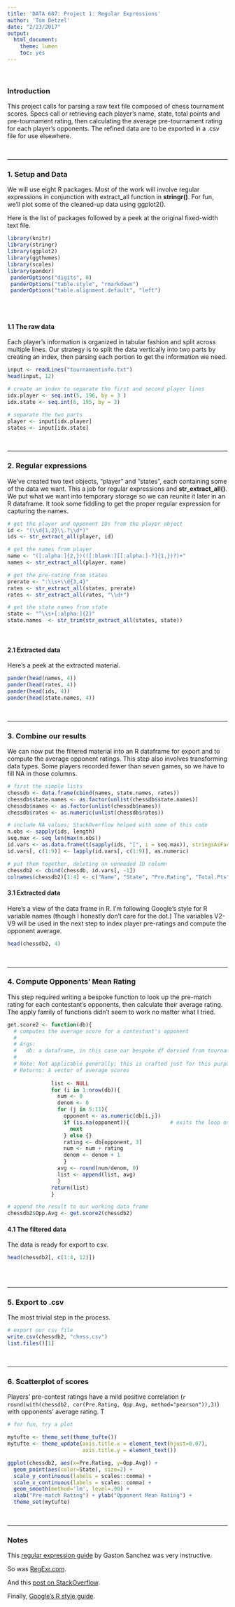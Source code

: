 ```yaml
---
title: 'DATA 607: Project 1: Regular Expressions'
author: 'Tom Detzel'
date: "2/23/2017"
output:
  html_document:
    theme: lumen
    toc: yes
---
```


<br>

### Introduction

This project calls for parsing a raw text file composed of chess tournament scores. Specs call or retrieving each player's name, state, total points and pre-tournament rating, then calculating the average pre-tournament rating for each player's opponents.
The refined data are to be exported in a .csv file for use elsewhere. 

<br>

***

### 1. Setup and Data
We will use eight R packages. Most of the work will involve regular expressions in conjunction with extract_all function in **stringr()**. For fun, we'll plot some of the cleaned-up data using ggplot2().

Here is the list of packages followed by a peek at the original fixed-width text file.

```r

library(knitr)
library(stringr)
library(ggplot2)
library(ggthemes)
library(scales)
library(pander)
 panderOptions("digits", 0)
 panderOptions("table.style", "rmarkdown")
 panderOptions("table.alignment.default", "left")
 
```
<br>

#### 1.1 The raw data
Each player's information is organized in tabular fashion and split across multiple lines. Our strategy is to split the data vertically into two parts by creating an index, then parsing each portion to get the information we need.

```r

input <- readLines("tournamentinfo.txt")
head(input, 12)

# create an index to separate the first and second player lines
idx.player <- seq.int(5, 196, by = 3 )
idx.state <- seq.int(6, 195, by = 3)

# separate the two parts
player <- input[idx.player]
states <- input[idx.state]

```

<br>

***
### 2. Regular expressions
We've created two text objects, "player" and "states", each containing some of the data we want. This a job for regular expressions and **str_extract_all()**. We put what we want into temporary storage so we can reunite it later in an R dataframe. It took some fiddling to get the proper regular expression for capturing the names. 

```r

# get the player and opponent IDs from the player object
id <- "(\\d{1,2}\\.?\\d*)"
ids <- str_extract_all(player, id)

# get the names from player
name <- "([:alpha:]{2,})(([:blank:][[:alpha:]-?]{1,})?)+"
names <- str_extract_all(player, name)

# get the pre-rating from states
prerate <- ":\\s+\\d{3,4}"
rates <- str_extract_all(states, prerate)
rates <- str_extract_all(rates, "\\d+")

# get the state names from state
state <- "^\\s+[:alpha:]{2}"
state.names  <- str_trim(str_extract_all(states, state))

```
<br>

#### 2.1 Extracted data
Here's a peek at the extracted material.  

```r
pander(head(names, 4))
pander(head(rates, 4))
pander(head(ids, 4))
pander(head(state.names, 4))
```

<br>

***
### 3. Combine our results   
We can now put the filtered material into an R dataframe for export and to compute the average opponent ratings. This step also involves transforming data types. Some players recorded fewer than seven games, so we have to fill NA in those columns.

```r

# first the simple lists
chessdb <- data.frame(cbind(names, state.names, rates))
chessdb$state.names <- as.factor(unlist(chessdb$state.names))
chessdb$names <- as.factor(unlist(chessdb$names))
chessdb$rates <- as.numeric(unlist(chessdb$rates))

# include NA values; StackOverflow helped with some of this code
n.obs <- sapply(ids, length)  
seq.max <- seq_len(max(n.obs))
id.vars <- as.data.frame(t(sapply(ids, "[", i = seq.max)), stringsAsFactors=F)
id.vars[, c(1:9)] <- lapply(id.vars[, c(1:9)], as.numeric)

# put them together, deleting an unneeded ID column
chessdb2 <- cbind(chessdb, id.vars[, -1])
colnames(chessdb2)[1:4] <- c("Name", "State", "Pre.Rating", "Total.Pts")

```
#### 3.1 Extracted data
Here's a view of the data frame in R. I'm following Google's style for R variable names (though I honestly don't care for the dot.) The variables V2-V9 will be used in the next step to index player pre-ratings and compute the opponent average.  
  
```r

head(chessdb2, 4)

```

<br>

***

### 4. Compute Opponents' Mean Rating  
This step required writing a bespoke function to look up the pre-match rating for each contestant's opponents, then calculate their average rating. The apply family of functions didn't seem to work no matter what I tried.  

```r

get.score2 <- function(db){
  # computes the average score for a contestant's opponent
  # 
  # Args:
  #   db: a dataframe, in this case our bespoke df dervied from tournamentinfo.txt
  # 
  # Note: Not applicable generally; this is crafted just for this purpose
  # Returns: A vector of average scores  
  
              list <- NULL
              for (i in 1:nrow(db)){
                num <- 0
                denom <- 0
                for (j in 5:11){
                  opponent <- as.numeric(db[i,j])
                  if (is.na(opponent)){             # exits the loop on NA value
                    next
                  } else {}
                  rating <- db[opponent, 3]
                  num <- num + rating
                  denom <- denom + 1
                  }
                avg <- round(num/denom, 0)
                list <- append(list, avg)
                }
              return(list)
              }

# append the result to our working data frame
chessdb2$Opp.Avg <- get.score2(chessdb2)

```

#### 4.1 The filtered data
The data is ready for export to csv.  

```r
head(chessdb2[, c(1:4, 12)])
       
```

<br>

***

### 5. Export to .csv
The most trivial step in the process. 

```r
# export our csv file
write.csv(chessdb2, "chess.csv")
list.files()[1]

```

<br>

***

### 6. Scatterplot of scores
Players' pre-contest ratings have a mild positive correlation (`r round(with(chessdb2, cor(Pre.Rating, Opp.Avg, method="pearson")),3)`) with opponents' average rating. T

```r
# for fun, try a plot

mytufte <- theme_set(theme_tufte())
mytufte <- theme_update(axis.title.x = element_text(hjust=0.07),
                        axis.title.y = element_text())

ggplot(chessdb2, aes(x=Pre.Rating, y=Opp.Avg)) +
  geom_point(aes(color=State), size=2) +
  scale_y_continuous(labels = scales::comma) +
  scale_x_continuous(labels = scales::comma) +
  geom_smooth(method='lm', level=.90) +
  xlab("Pre-match Rating") + ylab("Opponent Mean Rating") +
  theme_set(mytufte)

```

<br>

***

### Notes

This [regular expression guide](http://gastonsanchez.com/Handling_and_Processing_Strings_in_R.pdf) by Gaston Sanchez was very instructive.

So was [RegExr.com](http://regexr.com/).

And this [post on StackOverflow](http://stackoverflow.com/questions/15201305/how-to-convert-a-list-consisting-of-vector-of-different-lengths-to-a-usable-data).

Finally, [Google's R style guide](https://google.github.io/styleguide/Rguide.xml#functiondocumentation).
